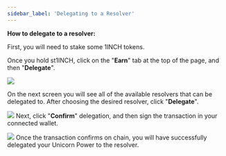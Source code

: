 ```yaml
---
sidebar_label: 'Delegating to a Resolver'
---
```

**How to delegate to a resolver:**

First, you will need to stake some 1INCH tokens.

Once you hold st1INCH, click on the "**Earn**" tab at the top of the page, and then "**Delegate**".

![](./assets/Aspose.Words.fae090be-d485-4986-972e-0af80b6cd2b0.001.jpeg)

On the next screen you will see all of the available resolvers that can be delegated to. After choosing the desired resolver, click "**Delegate**".

![](./assets/Aspose.Words.fae090be-d485-4986-972e-0af80b6cd2b0.002.jpeg) Next, click "**Confirm**" delegation, and then sign the transaction in your connected wallet.

![](./assets/Aspose.Words.fae090be-d485-4986-972e-0af80b6cd2b0.003.jpeg) Once the transaction confirms on chain, you will have successfully delegated your Unicorn Power to the resolver.
